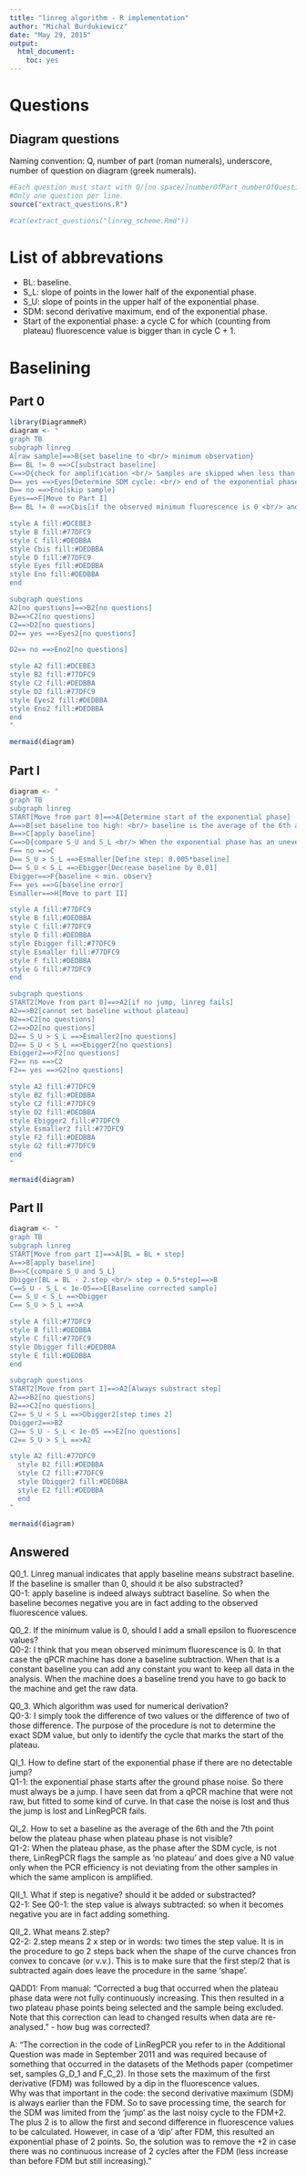 ```yaml
---
title: "linreg algorithm - R implementation"
author: "Michal Burdukiewicz"
date: "May 29, 2015"
output:
  html_document:
    toc: yes
---
```



# Questions

## Diagram questions

Naming convention: Q, number of part (roman numerals), underscore, number of question on diagram (greek numerals).

```r
#Each question must start with Q/[no space/]numberOfPart_numberOfQuestion.
#Only one question per line.
source("extract_questions.R")

#cat(extract_questions("linreg_scheme.Rmd"))

```


# List of abbrevations

* BL: baseline.
* S_L: slope of points in the lower half of the exponential phase.
* S_U: slope of points in the upper half of the exponential phase.
* SDM: second derivative maximum, end of the exponential phase.
* Start of the exponential phase: a cycle C for which (counting from plateau) fluorescence value is bigger than in cycle C + 1.


# Baselining


## Part 0

```r
library(DiagrammeR)
diagram <- "
graph TB
subgraph linreg
A[raw sample]==>B{set baseline to <br/> minimum observation}
B== BL != 0 ==>C[substract baseline]
C==>D{check for amplification <br/> Samples are skipped when less than seven times <br/> increase in fluorescence values is observed}
D== yes ==>Eyes[Determine SDM cycle: <br/> end of the exponential phase <br/> the approximate derivative is a difference of two values]
D== no ==>Eno[skip sample]
Eyes==>F[Move to Part I]
B== BL != 0 ==>Cbis[if the observed minimum fluorescence is 0 <br/> and machine BL is constant, add any value. <br/> Get raw values in case of baseline trend]

style A fill:#DCEBE3
style B fill:#77DFC9
style C fill:#DEDBBA
style Cbis fill:#DEDBBA
style D fill:#77DFC9
style Eyes fill:#DEDBBA
style Eno fill:#DEDBBA
end

subgraph questions
A2[no questions]==>B2[no questions]
B2==>C2[no questions]
C2==>D2[no questions]
D2== yes ==>Eyes2[no questions]

D2== no ==>Eno2[no questions]

style A2 fill:#DCEBE3
style B2 fill:#77DFC9
style C2 fill:#DEDBBA
style D2 fill:#77DFC9
style Eyes2 fill:#DEDBBA
style Eno2 fill:#DEDBBA
end
"

mermaid(diagram)
```

## Part I

```r

diagram <- "
graph TB
subgraph linreg
START[Move from part 0]==>A[Determine start of the exponential phase]
A==>B[set baseline too high: <br/> baseline is the average of the 6th and the 7th point <br/> below the plateau phase]
B==>C[apply baseline]
C==>D{compare S_U and S_L <br/> When the exponential phase has an uneven number of points, <br/> the middle point is in the top as well as the bottom part}
F== no ==>C
D== S_U > S_L ==>Esmaller[Define step: 0.005*baseline]
D== S_U < S_L ==>Ebigger[Decrease baseline by 0.01]
Ebigger==>F{baseline < min. observ}
F== yes ==>G[baseline error]
Esmaller==>H[Move to part II]

style A fill:#77DFC9
style B fill:#DEDBBA
style C fill:#77DFC9
style D fill:#DEDBBA
style Ebigger fill:#77DFC9
style Esmaller fill:#77DFC9
style F fill:#DEDBBA
style G fill:#77DFC9
end

subgraph questions
START2[Move from part 0]==>A2[if no jump, linreg fails]
A2==>B2[cannot set baseline without plateau]
B2==>C2[no questions]
C2==>D2[no questions]
D2== S_U > S_L ==>Esmaller2[no questions]
D2== S_U < S_L ==>Ebigger2[no questions]
Ebigger2==>F2[no questions]
F2== no ==>C2
F2== yes ==>G2[no questions]

style A2 fill:#77DFC9
style B2 fill:#DEDBBA
style C2 fill:#77DFC9
style D2 fill:#DEDBBA
style Ebigger2 fill:#77DFC9
style Esmaller2 fill:#77DFC9
style F2 fill:#DEDBBA
style G2 fill:#77DFC9
end
"

mermaid(diagram)
```


## Part II

```r

diagram <- "
graph TB
subgraph linreg
START[Move from part I]==>A[BL = BL + step]
A==>B[apply baseline]
B==>C{compare S_U and S_L}
Dbigger[BL = BL - 2.step <br/> step = 0.5*step]==>B
C==S_U - S_L < 1e-05==>E[Baseline corrected sample]
C== S_U < S_L ==>Dbigger
C== S_U > S_L ==>A

style A fill:#77DFC9
style B fill:#DEDBBA
style C fill:#77DFC9
style Dbigger fill:#DEDBBA
style E fill:#DEDBBA
end

subgraph questions
START2[Move from part I]==>A2[Always substract step]
A2==>B2[no questions]
B2==>C2[no questions]
C2== S_U < S_L ==>Dbigger2[step times 2]
Dbigger2==>B2
C2== S_U - S_L < 1e-05 ==>E2[no questions]
C2== S_U > S_L ==>A2

style A2 fill:#77DFC9
  style B2 fill:#DEDBBA
  style C2 fill:#77DFC9
  style Dbigger2 fill:#DEDBBA
  style E2 fill:#DEDBBA
  end
"

mermaid(diagram)
```

## Answered

Q0_1. Linreg manual indicates that apply baseline means substract baseline. If the baseline is smaller than 0, should it be also substracted?  
Q0-1: apply baseline is indeed always subtract baseline. So when the baseline becomes negative you are in fact adding to the observed fluorescence values. 

Q0_2. If the minimum value is 0, should I add a small epsilon to fluorescence values?  
Q0-2: I think that you mean observed minimum fluorescence is 0. In that case the qPCR machine has done a baseline subtraction. When that is a constant baseline you can add any constant you want to keep all data in the analysis. When the machine does a baseline trend you have to go back to the machine and get the raw data.

Q0_3. Which algorithm was used for numerical derivation?  
Q0-3: I simply took the difference of two values or the difference of two of those difference. The purpose of the procedure is not to determine the exact SDM value, but only to identify the cycle that marks the start of the plateau.

QI_1. How to define start of the exponential phase if there are no detectable jump?  
Q1-1: the exponential phase starts after the ground phase noise. So there must always be a jump. I have seen dat from a qPCR machine that were not raw, but fitted to some kind of curve. In that case the noise is lost and thus the jump is lost and LinRegPCR fails.

QI_2. How to set a baseline as the average of the 6th and the 7th point below the plateau phase when plateau phase is not visible?  
Q1-2: When the plateau phase, as the phase after the SDM cycle, is not there, LinRegPCR flags the sample as 'no plateau' and does give a N0 value only when the PCR efficiency is not deviating from the other samples in which the same amplicon is amplified.

QII_1. What if step is negative? should it be added or substracted?  
Q2-1: See Q0-1: the step value is always subtracted: so when it becomes negative you are in fact adding something.

QII_2. What means 2.step?  
Q2-2: 2.step means 2 x step or in words: two times the step value. It is in the procedure to go 2 steps back when the shape of the curve chances fron convex to concave (or v.v.). This is to make sure that the first step/2 that is subtracted again does leave the procedure in the same 'shape'. 



QADD1: From manual: "Corrected a bug that occurred when the plateau phase data were not fully continuously increasing. This then resulted in a two plateau phase points being selected and the sample being excluded. Note that this correction can lead to changed results when data are re-analysed." - how bug was corrected?

A: "The correction in the code of LinRegPCR you refer to in the Additional Question was made in September 2011 and was required because of something that occurred in the datasets of the Methods paper (competimer set, samples G_D_1 and F_C_2). In those sets the maximum of the first derivative (FDM) was followed by a dip in the fluorescence values.  
Why was that important in the code: the second derivative maximum (SDM) is always earlier than the FDM. So to save processing time, the search for the SDM was limited from the ‘jump’ as the last noisy cycle to the FDM+2. The plus 2 is to allow the first and second difference in fluorescence values to be calculated. However, in case of a ‘dip’ after FDM, this resulted an exponential phase of 2 points. So, the solution was to remove the +2 in case there was no continuous increase of 2 cycles after the FDM (less increase than before FDM but still increasing)."
